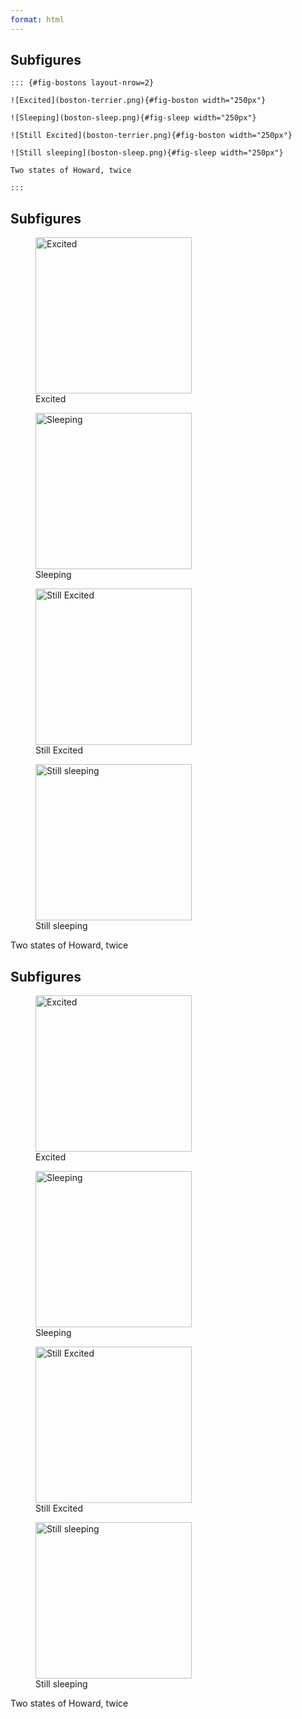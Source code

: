 ```yaml
---
format: html
---
```


## Subfigures

    ::: {#fig-bostons layout-nrow=2}

    ![Excited](boston-terrier.png){#fig-boston width="250px"}

    ![Sleeping](boston-sleep.png){#fig-sleep width="250px"}

    ![Still Excited](boston-terrier.png){#fig-boston width="250px"}

    ![Still sleeping](boston-sleep.png){#fig-sleep width="250px"}

    Two states of Howard, twice

    :::

## Subfigures

![Excited](boston-terrier.png){#fig-boston width="250px"}

![Sleeping](boston-sleep.png){#fig-sleep width="250px"}

![Still Excited](boston-terrier.png){width="250px"}

![Still sleeping](boston-sleep.png){width="250px"}

Two states of Howard, twice

## Subfigures

::: {#fig-bostons layout-nrow="2"}
![Excited](../materials/images/boston-terrier.png){width="250px"}

![Sleeping](../materials/images/boston-sleep.png){width="250px"}

![Still Excited](../materials/images/boston-terrier.png){width="250px"}

![Still sleeping](../materials/images/boston-sleep.png){width="250px"}

Two states of Howard, twice
:::
